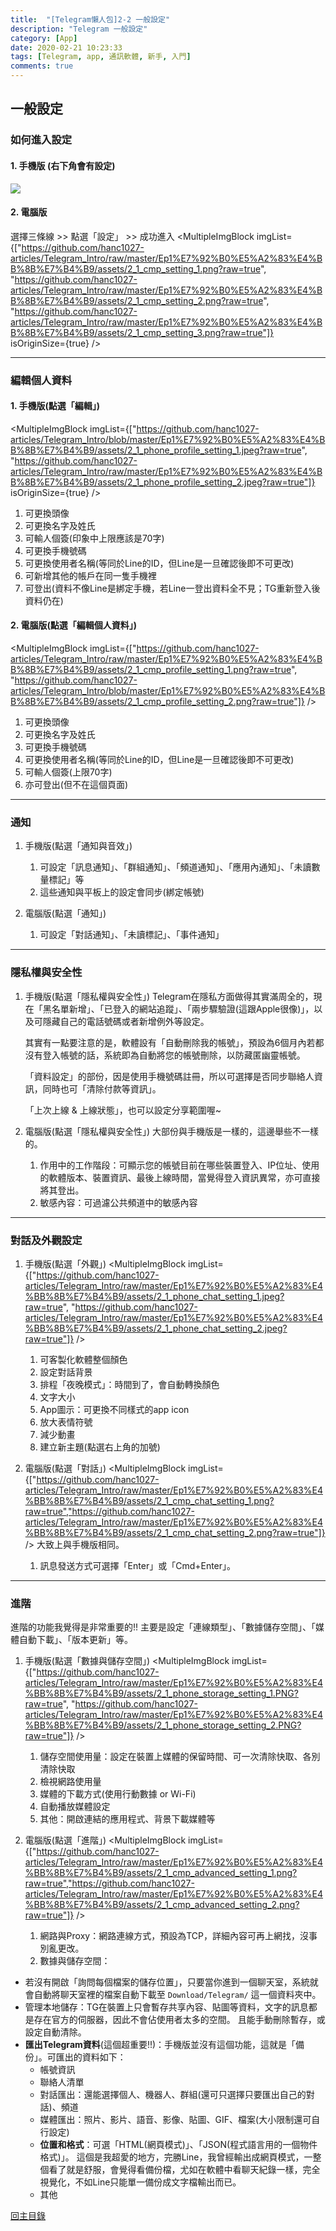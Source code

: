 ```yaml
---
title:  "[Telegram懶人包]2-2 一般設定"
description: "Telegram 一般設定"
category: [App]
date: 2020-02-21 10:23:33
tags: [Telegram, app, 通訊軟體, 新手, 入門]
comments: true
---
```


## 一般設定


### 如何進入設定
#### 1. 手機版 (右下角會有設定)

<img class="post-img" src="https://github.com/hanc1027-articles/Telegram_Intro/blob/master/Ep1%E7%92%B0%E5%A2%83%E4%BB%8B%E7%B4%B9/assets/2_1_phone_setting.jpeg?raw=true"/>

#### 2. 電腦版
選擇三條線 >> 點選「設定」 >> 成功進入
<MultipleImgBlock imgList={["https://github.com/hanc1027-articles/Telegram_Intro/raw/master/Ep1%E7%92%B0%E5%A2%83%E4%BB%8B%E7%B4%B9/assets/2_1_cmp_setting_1.png?raw=true", "https://github.com/hanc1027-articles/Telegram_Intro/raw/master/Ep1%E7%92%B0%E5%A2%83%E4%BB%8B%E7%B4%B9/assets/2_1_cmp_setting_2.png?raw=true", "https://github.com/hanc1027-articles/Telegram_Intro/raw/master/Ep1%E7%92%B0%E5%A2%83%E4%BB%8B%E7%B4%B9/assets/2_1_cmp_setting_3.png?raw=true"]} isOriginSize={true} />

---


### 編輯個人資料
#### 1. 手機版(點選「編輯」)


<MultipleImgBlock imgList={["https://github.com/hanc1027-articles/Telegram_Intro/blob/master/Ep1%E7%92%B0%E5%A2%83%E4%BB%8B%E7%B4%B9/assets/2_1_phone_profile_setting_1.jpeg?raw=true", "https://github.com/hanc1027-articles/Telegram_Intro/raw/master/Ep1%E7%92%B0%E5%A2%83%E4%BB%8B%E7%B4%B9/assets/2_1_phone_profile_setting_2.jpeg?raw=true"]} isOriginSize={true} />

1. 可更換頭像<br/>
2. 可更換名字及姓氏<br/>
3. 可輸人個簽(印象中上限應該是70字)<br/>
4. 可更換手機號碼<br/>
5. 可更換使用者名稱(等同於Line的ID，但Line是一旦確認後即不可更改)<br/>
6. 可新增其他的帳戶在同一隻手機裡<br/>
7. 可登出(資料不像Line是綁定手機，若Line一登出資料全不見；TG重新登入後資料仍在)<br/>

#### 2. 電腦版(點選「編輯個人資料」)
<MultipleImgBlock imgList={["https://github.com/hanc1027-articles/Telegram_Intro/raw/master/Ep1%E7%92%B0%E5%A2%83%E4%BB%8B%E7%B4%B9/assets/2_1_cmp_profile_setting_1.png?raw=true", "https://github.com/hanc1027-articles/Telegram_Intro/blob/master/Ep1%E7%92%B0%E5%A2%83%E4%BB%8B%E7%B4%B9/assets/2_1_cmp_profile_setting_2.png?raw=true"]} />

1. 可更換頭像<br/>
2. 可更換名字及姓氏<br/>
3. 可更換手機號碼<br/>
4. 可更換使用者名稱(等同於Line的ID，但Line是一旦確認後即不可更改)<br/>
5. 可輸人個簽(上限70字)<br/>
6. 亦可登出(但不在這個頁面)<br/>


---

### 通知
1. 手機版(點選「通知與音效」)
    1. 可設定「訊息通知」、「群組通知」、「頻道通知」、「應用內通知」、「未讀數量標記」等
    2. 這些通知與平板上的設定會同步(綁定帳號)

2. 電腦版(點選「通知」)
    1. 可設定「對話通知」、「未讀標記」、「事件通知」


---

### 隱私權與安全性
1. 手機版(點選「隱私權與安全性」)
    Telegram在隱私方面做得其實滿周全的，現在「黑名單新增」、「已登入的網站追蹤」、「兩步驟驗證(這跟Apple很像)」，以及可隱藏自己的電話號碼或者新增例外等設定。

    其實有一點要注意的是，軟體設有「自動刪除我的帳號」，預設為6個月內若都沒有登入帳號的話，系統即為自動將您的帳號刪除，以防藏匿幽靈帳號。

    「資料設定」的部份，因是使用手機號碼註冊，所以可選擇是否同步聯絡人資訊，同時也可「清除付款等資訊」。

    「上次上線 & 上線狀態」，也可以設定分享範圍喔~

2. 電腦版(點選「隱私權與安全性」)
    大部份與手機版是一樣的，這邊舉些不一樣的。
    1. 作用中的工作階段：可顯示您的帳號目前在哪些裝置登入、IP位址、使用的軟體版本、裝置資訊、最後上線時間，當覺得登入資訊異常，亦可直接將其登出。
    2. 敏感內容：可過濾公共頻道中的敏感內容



---

### 對話及外觀設定
1. 手機版(點選「外觀」)
<MultipleImgBlock imgList={["https://github.com/hanc1027-articles/Telegram_Intro/raw/master/Ep1%E7%92%B0%E5%A2%83%E4%BB%8B%E7%B4%B9/assets/2_1_phone_chat_setting_1.jpeg?raw=true", "https://github.com/hanc1027-articles/Telegram_Intro/raw/master/Ep1%E7%92%B0%E5%A2%83%E4%BB%8B%E7%B4%B9/assets/2_1_phone_chat_setting_2.jpeg?raw=true"]} />
    1. 可客製化軟體整個顏色<br/>
    2. 設定對話背景<br/>
    3. 排程「夜晚模式」：時間到了，會自動轉換顏色<br/>
    4. 文字大小<br/>
    5. App圖示：可更換不同樣式的app icon <br/>
    6. 放大表情符號<br/>
    7. 減少動畫<br/>
    8. 建立新主題(點選右上角的加號)<br/>

2. 電腦版(點選「對話」)
<MultipleImgBlock imgList={["https://github.com/hanc1027-articles/Telegram_Intro/raw/master/Ep1%E7%92%B0%E5%A2%83%E4%BB%8B%E7%B4%B9/assets/2_1_cmp_chat_setting_1.png?raw=true","https://github.com/hanc1027-articles/Telegram_Intro/raw/master/Ep1%E7%92%B0%E5%A2%83%E4%BB%8B%E7%B4%B9/assets/2_1_cmp_chat_setting_2.png?raw=true"]} />
    大致上與手機版相同。
    1. 訊息發送方式可選擇「Enter」或「Cmd+Enter」。



---

### 進階

進階的功能我覺得是非常重要的!!
主要是設定「連線類型」、「數據儲存空間」、「媒體自動下載」、「版本更新」等。

1. 手機版(點選「數據與儲存空間」)
<MultipleImgBlock imgList={["https://github.com/hanc1027-articles/Telegram_Intro/raw/master/Ep1%E7%92%B0%E5%A2%83%E4%BB%8B%E7%B4%B9/assets/2_1_phone_storage_setting_1.PNG?raw=true", "https://github.com/hanc1027-articles/Telegram_Intro/raw/master/Ep1%E7%92%B0%E5%A2%83%E4%BB%8B%E7%B4%B9/assets/2_1_phone_storage_setting_2.PNG?raw=true"]} />
    1. 儲存空間使用量：設定在裝置上媒體的保留時間、可一次清除快取、各別清除快取<br/>
    2. 檢視網路使用量<br/>
    3. 媒體的下載方式(使用行動數據 or Wi-Fi)<br/>
    4. 自動播放媒體設定<br/>
    5. 其他：開啟連結的應用程式、背景下載媒體等<br/>

2. 電腦版(點選「進階」)
<MultipleImgBlock imgList={["https://github.com/hanc1027-articles/Telegram_Intro/raw/master/Ep1%E7%92%B0%E5%A2%83%E4%BB%8B%E7%B4%B9/assets/2_1_cmp_advanced_setting_1.png?raw=true","https://github.com/hanc1027-articles/Telegram_Intro/raw/master/Ep1%E7%92%B0%E5%A2%83%E4%BB%8B%E7%B4%B9/assets/2_1_cmp_advanced_setting_2.png?raw=true"]} />
    1. 網路與Proxy：網路連線方式，預設為TCP，詳細內容可再上網找，沒事別亂更改。<br/>
    2. 數據與儲存空間：<br/>
- 若沒有開啟「詢問每個檔案的儲存位置」，只要當你進到一個聊天室，系統就會自動將聊天室裡的檔案自動下載至
        `Download/Telegram/` 這一個資料夾中。
- 管理本地儲存：TG在裝置上只會暫存共享內容、貼圖等資料，文字的訊息都是存在官方的伺服器，因此不會佔使用者太多的空間。
        且能手動刪除暫存，或設定自動清除。
- **匯出Telegram資料**(這個超重要!!)：手機版並沒有這個功能，這就是「備份」。可匯出的資料如下：
    - 帳號資訊
    - 聯絡人清單
    - 對話匯出：還能選擇個人、機器人、群組(還可只選擇只要匯出自己的對話)、頻道
    - 媒體匯出：照片、影片、語音、影像、貼圖、GIF、檔案(大小限制還可自行設定)
    - **位置和格式**：可選「HTML(網頁模式)」、「JSON(程式語言用的一個物件格式)」。
                這個是我超愛的地方，完勝Line，我曾經輸出成網頁模式，一整個看了就是舒服，會覺得看備份檔，尤如在軟體中看聊天紀錄一樣，完全視覺化，不如Line只能單一備份成文字檔輸出而已。
    - 其他


[回主目錄](../2020-04-29-telegram新手懶人包)
